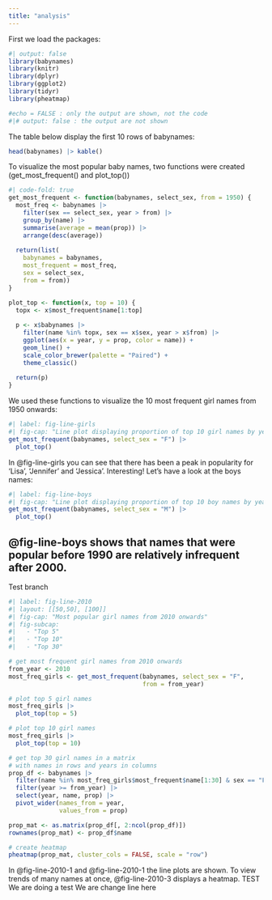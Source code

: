 ```yaml
---
title: "analysis"
---
```


First we load the packages:

```r
#| output: false
library(babynames)
library(knitr)
library(dplyr)
library(ggplot2)
library(tidyr)
library(pheatmap)

#echo = FALSE : only the output are shown, not the code
#|# output: false : the output are not shown
```

The table below display the first 10 rows of babynames:

```r
head(babynames) |> kable()

```

To visualize the most popular baby names, two functions were created (get_most_frequent() and plot_top())

```r
#| code-fold: true
get_most_frequent <- function(babynames, select_sex, from = 1950) {
  most_freq <- babynames |>
    filter(sex == select_sex, year > from) |>
    group_by(name) |>
    summarise(average = mean(prop)) |>
    arrange(desc(average))
    
  return(list(
    babynames = babynames,
    most_frequent = most_freq,
    sex = select_sex,
    from = from))
}

plot_top <- function(x, top = 10) {
  topx <- x$most_frequent$name[1:top]
  
  p <- x$babynames |>
    filter(name %in% topx, sex == x$sex, year > x$from) |>
    ggplot(aes(x = year, y = prop, color = name)) +
    geom_line() +
    scale_color_brewer(palette = "Paired") +
    theme_classic()
  
  return(p)
}
```

We used these functions to visualize the 10 most frequent girl names from 1950 onwards:

```r
#| label: fig-line-girls
#| fig-cap: "Line plot displaying proportion of top 10 girl names by year"
get_most_frequent(babynames, select_sex = "F") |>
  plot_top()
```

In @fig-line-girls you can see that there has been a peak in popularity for 'Lisa', 'Jennifer' and 'Jessica'. Interesting! Let's have a look at the boys names:

```r
#| label: fig-line-boys
#| fig-cap: "Line plot displaying proportion of top 10 boy names by year"
get_most_frequent(babynames, select_sex = "M") |>
  plot_top()
```

## @fig-line-boys shows that names that were popular before 1990 are relatively infrequent after 2000.

Test branch

```r
#| label: fig-line-2010
#| layout: [[50,50], [100]]
#| fig-cap: "Most popular girl names from 2010 onwards"
#| fig-subcap: 
#|   - "Top 5"
#|   - "Top 10"
#|   - "Top 30"

# get most frequent girl names from 2010 onwards
from_year <- 2010
most_freq_girls <- get_most_frequent(babynames, select_sex = "F",
                                     from = from_year)

# plot top 5 girl names
most_freq_girls |>
  plot_top(top = 5)

# plot top 10 girl names
most_freq_girls |>
  plot_top(top = 10)

# get top 30 girl names in a matrix
# with names in rows and years in columns
prop_df <- babynames |> 
  filter(name %in% most_freq_girls$most_frequent$name[1:30] & sex == "F") |>
  filter(year >= from_year) |> 
  select(year, name, prop) |>
  pivot_wider(names_from = year,
              values_from = prop)

prop_mat <- as.matrix(prop_df[, 2:ncol(prop_df)])
rownames(prop_mat) <- prop_df$name

# create heatmap
pheatmap(prop_mat, cluster_cols = FALSE, scale = "row")
```

In @fig-line-2010-1 and @fig-line-2010-1 the line plots are shown. To view trends of many names at once, @fig-line-2010-3 displays a heatmap.
TEST
We are doing a test
We are change line here 